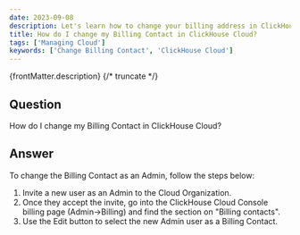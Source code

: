 ```yaml
---
date: 2023-09-08
description: Let's learn how to change your billing address in ClickHouse Cloud.
title: How do I change my Billing Contact in ClickHouse Cloud?
tags: ['Managing Cloud']
keywords: ['Change Billing Contact', 'ClickHouse Cloud']
---
```


{frontMatter.description}
{/* truncate */}

## Question

How do I change my Billing Contact in ClickHouse Cloud?

## Answer

To change the Billing Contact as an Admin, follow the steps below:

1. Invite a new user as an Admin to the Cloud Organization.
2. Once they accept the invite, go into the ClickHouse Cloud Console billing page (Admin->Billing) and find the section on "Billing contacts".
3. Use the Edit button to select the new Admin user as a Billing Contact.